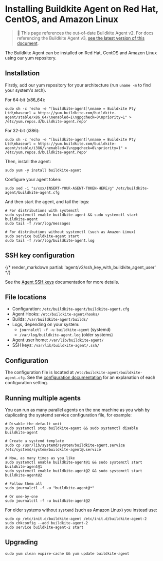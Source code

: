 # Installing Buildkite Agent on Red Hat, CentOS, and Amazon Linux

>🚧 This page references the out-of-date Buildkite Agent v2.
> For docs referencing the Buildkite Agent v3, <a href="/docs/agent/v3/redhat">see the latest version of this document</a>.

The Buildkite Agent can be installed on Red Hat, CentOS and Amazon Linux using our yum repository.


## Installation

Firstly, add our yum repository for your architecture (run `uname -m` to find your system's arch).

For 64-bit (x86_64):

```shell
sudo sh -c 'echo -e "[buildkite-agent]\nname = Buildkite Pty Ltd\nbaseurl = https://yum.buildkite.com/buildkite-agent/stable/x86_64/\nenabled=1\ngpgcheck=0\npriority=1" > /etc/yum.repos.d/buildkite-agent.repo'
```

For 32-bit (i386):

```shell
sudo sh -c 'echo -e "[buildkite-agent]\nname = Buildkite Pty Ltd\nbaseurl = https://yum.buildkite.com/buildkite-agent/stable/i386/\nenabled=1\ngpgcheck=0\npriority=1" > /etc/yum.repos.d/buildkite-agent.repo'
```

Then, install the agent:

```shell
sudo yum -y install buildkite-agent
```

Configure your agent token:

```shell
sudo sed -i "s/xxx/INSERT-YOUR-AGENT-TOKEN-HERE/g" /etc/buildkite-agent/buildkite-agent.cfg
```

And then start the agent, and tail the logs:

```shell
# For distributions with systemctl
sudo systemctl enable buildkite-agent && sudo systemctl start buildkite-agent
sudo tail -f /var/log/messages

# For distributions without systemctl (such as Amazon Linux)
sudo service buildkite-agent start
sudo tail -f /var/log/buildkite-agent.log
```

## SSH key configuration

{/* render_markdown partial: 'agent/v2/ssh_key_with_buildkite_agent_user' */}

See the [Agent SSH keys](/docs/agent/v2/ssh-keys) documentation for more details.

## File locations

* Configuration: `/etc/buildkite-agent/buildkite-agent.cfg`
* Agent Hooks: `/etc/buildkite-agent/hooks/`
* Builds: `/var/buildkite-agent/builds/`
* Logs, depending on your system:
  - `journalctl -f -u buildkite-agent` (systemd)
  - `/var/log/buildkite-agent.log` (older systems)
* Agent user home: `/var/lib/buildkite-agent/`
* SSH keys: `/var/lib/buildkite-agent/.ssh/`

## Configuration

The configuration file is located at `/etc/buildkite-agent/buildkite-agent.cfg`. See the [configuration documentation](/docs/agent/v2/configuration) for an explanation of each configuration setting.

## Running multiple agents

You can run as many parallel agents on the one machine as you wish by duplicating the systemd service configuration file, for example:

```shell
# Disable the default unit
sudo systemctl stop buildkite-agent && sudo systemctl disable buildkite-agent

# Create a systemd template
sudo cp /usr/lib/systemd/system/buildkite-agent.service /etc/systemd/system/buildkite-agent@.service

# Now, as many times as you like
sudo systemctl enable buildkite-agent@1 && sudo systemctl start buildkite-agent@1
sudo systemctl enable buildkite-agent@2 && sudo systemctl start buildkite-agent@2

# Follow them all
sudo journalctl -f -u "buildkite-agent@*"

# Or one-by-one
sudo journalctl -f -u buildkite-agent@2
```

For older systems without `systemd` (such as Amazon Linux) you instead use:

```shell
sudo cp /etc/init.d/buildkite-agent /etc/init.d/buildkite-agent-2
sudo chkconfig --add buildkite-agent-2
sudo service buildkite-agent-2 start
```

## Upgrading

```shell
sudo yum clean expire-cache && yum update buildkite-agent
```
